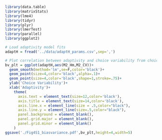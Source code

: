 ```r
library(data.table)
library(matrixStats)
library(lme4)
library(tidyr)
library(plyr)
library(lmerTest)
library(parallel)
library(ggplot2)

# Load adaptivity model fits
adaptH = fread('../data/adaptH_params.csv',sep=',')

# Plot correlation between adaptivity and choice variability from choice variability model (Model 2 - M2)
bv_plt = ggplot(adaptH,aes(M2_Hm,M2_CV))+
  geom_smooth(method='lm',se=F,color='black')+
  geom_point(size=4,color='black',alpha=.1)+
  geom_point(size=4,color='black',shape=1,stroke=.75)+
  ylab('Choice Variability')+
  xlab('Adaptivity')+
    theme(
      axis.text = element_text(size=12,color='black'),
      axis.title = element_text(size=14,color='black'),
      axis.line.x = element_line(size = .5,color="black"),
      axis.line.y = element_line(size=.5,color="black"),
      panel.background = element_blank(),
      panel.grid.major = element_blank(),
      panel.grid.minor = element_blank()
    )
ggsave('./Fig4S1_biasvariance.pdf',bv_plt,height=4,width=5)
```